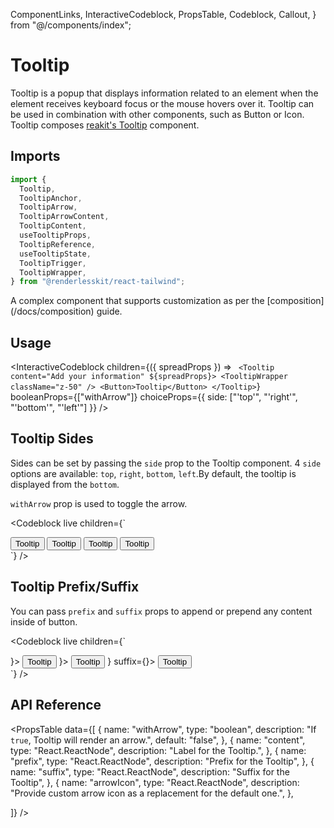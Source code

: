  ComponentLinks,
  InteractiveCodeblock,
  PropsTable,
  Codeblock,
  Callout,
} from "@/components/index";

# Tooltip

Tooltip is a popup that displays information related to an element when the
element receives keyboard focus or the mouse hovers over it. Tooltip can be used
in combination with other components, such as Button or Icon. Tooltip composes
[reakit's Tooltip](https://reakit.io/docs/tooltip/) component.

<ComponentLinks github="tooltip" theme="tooltip" story="popups-tooltip" />

## Imports

```js
import {
  Tooltip,
  TooltipAnchor,
  TooltipArrow,
  TooltipArrowContent,
  TooltipContent,
  useTooltipProps,
  TooltipReference,
  useTooltipState,
  TooltipTrigger,
  TooltipWrapper,
} from "@renderlesskit/react-tailwind";
```

<Callout>
  A complex component that supports customization as per the
  [composition](/docs/composition) guide.
</Callout>

## Usage

<InteractiveCodeblock
  children={({ spreadProps }) => `
  <Tooltip content="Add your information" ${spreadProps}>
    <TooltipWrapper className="z-50" />
    <Button>Tooltip</Button>
  </Tooltip>`}
  booleanProps={["withArrow"]}
  choiceProps={{ side: ["'top'", "'right'", "'bottom'", "'left'"] }}
/>

## Tooltip Sides

Sides can be set by passing the `side` prop to the Tooltip component. 4 `side`
options are available: `top`, `right`, `bottom`, `left`.By default, the tooltip
is displayed from the `bottom`.

`withArrow` prop is used to toggle the arrow.

<Codeblock
  live
  children={`
<div className="inline-flex flex-row space-x-2">
  <Tooltip content="Add your information" side="top">
    <TooltipWrapper className="z-50" />
    <Button>Tooltip</Button>
  </Tooltip>
  <Tooltip content="Add your information" side="bottom">
    <TooltipWrapper className="z-50" />
    <Button>Tooltip</Button>
  </Tooltip>
  <Tooltip content="Add your information" side="left">
    <TooltipWrapper className="z-50" />
    <Button>Tooltip</Button>
  </Tooltip>
  <Tooltip content="Add your information" side="right">
    <TooltipWrapper className="z-50" />
    <Button>Tooltip</Button>
  </Tooltip>
</div>
`}
/>

## Tooltip Prefix/Suffix

You can pass `prefix` and `suffix` props to append or prepend any content inside
of button.

<Codeblock
  live
  children={`
<div className="inline-flex flex-row space-x-2">
  <Tooltip content="Add your information" prefix={<SlotIcon />}>
    <TooltipWrapper className="z-50" />
    <Button>Tooltip</Button>
  </Tooltip>
  <Tooltip content="Add your information" suffix={<SlotIcon />}>
    <TooltipWrapper className="z-50" />
    <Button>Tooltip</Button>
  </Tooltip>
  <Tooltip content="Add your information" prefix={<SlotIcon />} suffix={<SlotIcon />}>
    <TooltipWrapper className="z-50" />
    <Button>Tooltip</Button>
  </Tooltip>
</div>
`}
/>

## API Reference

<PropsTable
  data={[
    {
      name: "withArrow",
      type: "boolean",
      description: "If `true`, Tooltip will render an arrow.",
      default: "false",
    },
    {
      name: "content",
      type: "React.ReactNode",
      description: "Label for the Tooltip.",
    },
    {
      name: "prefix",
      type: "React.ReactNode",
      description: "Prefix for the Tooltip",
    },
    {
      name: "suffix",
      type: "React.ReactNode",
      description: "Suffix for the Tooltip",
    },
    {
      name: "arrowIcon",
      type: "React.ReactNode",
      description: "Provide custom arrow icon as a replacement for the default one.",
    },

]} />
